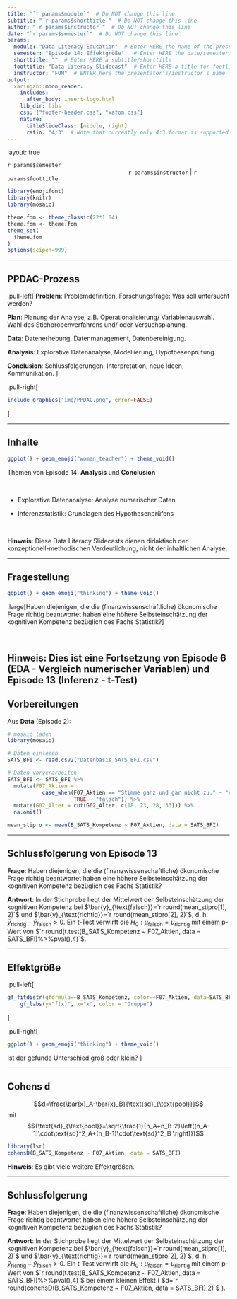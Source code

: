 ```yaml
---
title: "`r params$module`"  # Do NOT change this line
subtitle: "`r params$shorttitle`"  # Do NOT change this line
author: "`r params$instructor`"  # Do NOT change this line
date: "`r params$semester`"  # Do NOT change this line
params:
  module: "Data Literacy Education"  # Enter HERE the name of the presentation/course/module
  semester: "Episode 14: Effektgröße"   # Enter HERE the date/semester/term
  shorttitle: ""  # Enter HERE a subtitle/shorttitle
  foottitle: "Data Literacy Slidecast"  # Enter HERE a title for footline
  instructor: "FOM"  # ENTER here the presentator's/instructor's name
output:
  xaringan::moon_reader:
    includes:
      after_body: insert-logo.html
    lib_dir: libs
    css: ["footer-header.css", "xafom.css"]
    nature:
      titleSlideClass: [middle, right]
      ratio: "4:3"  # Note that currently only 4:3 format is supported
---
```



layout: true
  
<div class="my-header"></div>

<!-- the following lines define the header and the footer line: -->
<div class="my-footer"><span>`r params$semester`    
&emsp;&emsp;&emsp;&emsp;&emsp;&emsp;
&emsp;&emsp;&emsp;&emsp;&emsp;&emsp;&emsp;&emsp;&emsp;&emsp;&emsp;&emsp;&emsp;
`r params$instructor` | `r params$foottitle` </span></div> 

<div class="footer-line"></div>



```r
library(emojifont)
library(knitr)
library(mosaic)

theme.fom <- theme_classic(22*1.04)
theme.fom <- theme.fom
theme_set(
  theme.fom  
)
options(scipen=999)
```

---

## PPDAC-Prozess


.pull-left[
**Problem**: Problemdefinition, Forschungsfrage: Was soll untersucht werden?

**Plan**: Planung der Analyse, z.B. Operationalisierung/ Variablenauswahl. Wahl des Stichprobenverfahrens und/ oder Versuchsplanung.

**Data**: Datenerhebung, Datenmanagement, Datenbereinigung.

**Analysis**: Explorative Datenanalyse, Modellierung, Hypothesenprüfung. 

**Conclusion**: Schlussfolgerungen, Interpretation, neue Ideen, Kommunikation.
]

.pull-right[
```r
include_graphics("img/PPDAC.png", error=FALSE)
```
]

---

## Inhalte

```r
ggplot() + geom_emoji("woman_teacher") + theme_void()
```


Themen von Episode 14: **Analysis** und **Conclusion**

<br>


- Explorative Datenanalyse: Analyse numerischer Daten

- Inferenzstatistik: Grundlagen des Hypothesenprüfens


<br>

**Hinweis**: Diese Data Literacy Slidecasts dienen didaktisch der konzeptionell-methodischen Verdeutlichung, nicht der inhaltlichen Analyse.


---

## Fragestellung

```r
ggplot() + geom_emoji("thinking") + theme_void()
```

.large[Haben diejenigen, die die (finanzwissenschaftliche) ökonomische Frage richtig beantwortet haben eine höhere Selbsteinschätzung der kognitiven Kompetenz bezüglich des Fachs Statistik?]

<br>

**Hinweis**: Dies ist eine Fortsetzung von Episode 6 (EDA - Vergleich numerischer Variablen) und Episode 13  (Inferenz - t-Test)
---

## Vorbereitungen

Aus **Data** (Episode 2):

```r
# mosaic laden
library(mosaic)

# Daten einlesen
SATS_BFI <- read.csv2("Datenbasis_SATS_BFI.csv")

# Daten vorverarbeiten
SATS_BFI <- SATS_BFI %>%
  mutate(F07_Aktien = 
           case_when(F07_Aktien == "Stimme ganz und gar nicht zu." ~ "richtig",
                     TRUE ~ "falsch")) %>%
  mutate(G02_Alter = cut(G02_Alter, c(18, 23, 28, 33))) %>%
  na.omit() 
```

```r
mean_stipro <- mean(B_SATS_Kompetenz ~ F07_Aktien, data = SATS_BFI)
```

---

## Schlussfolgerung von Episode 13

**Frage**: Haben diejenigen, die die (finanzwissenschaftliche) ökonomische Frage richtig beantwortet haben eine höhere Selbsteinschätzung der kognitiven Kompetenz bezüglich des Fachs Statistik?


**Antwort**: In der Stichprobe liegt der Mittelwert der Selbsteinschätzung der kognitiven Kompetenz bei $\bar{y}_{\text{falsch}}=`r round(mean_stipro[1], 2)`$ und $\bar{y}_{\text{richtig}}=`r round(mean_stipro[2], 2)`$, d. h. $\bar{y}_{\text{richtig}}-\bar{y}_{\text{falsch}}>0$. Ein t-Test verwirft die $H_0: \mu_{\text{falsch}}= \mu_{\text{richtig}}$ mit einem p-Wert von $`r round(t.test(B_SATS_Kompetenz ~ F07_Aktien, data = SATS_BFI)%>%pval(),4)`$.

---

## Effektgröße

.pull-left[
```r
gf_fitdistr(gformula=~B_SATS_Kompetenz, color=~F07_Aktien, data=SATS_BFI) %>%
    gf_labs(y="f(x)", x="x", color = "Gruppe")
```
]

.pull-right[
```r
ggplot() + geom_emoji("thinking") + theme_void()
```

Ist der gefunde Unterschied groß oder klein?
]


---

## Cohens d

$$d=\frac{\bar{x}_A-\bar{x}_B}{\text{sd}_{\text{pool}}}$$ mit $${\text{sd}_{\text{pool}}=\sqrt{\frac{1}{n_A+n_B-2}\left((n_A-1)\cdot\text{sd}^2_A+(n_B-1)\cdot\text{sd}^2_B \right)}}$$

```r
library(lsr)
cohensD(B_SATS_Kompetenz ~ F07_Aktien, data = SATS_BFI)
```

**Hinweis**: Es gibt viele weitere Effektgrößen.

---

## Schlussfolgerung


**Frage**: Haben diejenigen, die die (finanzwissenschaftliche) ökonomische Frage richtig beantwortet haben eine höhere Selbsteinschätzung der kognitiven Kompetenz bezüglich des Fachs Statistik?

**Antwort**: In der Stichprobe liegt der Mittelwert der Selbsteinschätzung der kognitiven Kompetenz bei $\bar{y}_{\text{falsch}}=`r round(mean_stipro[1], 2)`$ und $\bar{y}_{\text{richtig}}=`r round(mean_stipro[2], 2)`$, d. h. $\bar{y}_{\text{richtig}}-\bar{y}_{\text{falsch}}>0$. Ein t-Test verwirft die $H_0: \mu_{\text{falsch}}= \mu_{\text{richtig}}$ mit einem p-Wert von $`r round(t.test(B_SATS_Kompetenz ~ F07_Aktien, data = SATS_BFI)%>%pval(),4)`$ bei einem kleinen Effekt ( $d=`r round(cohensD(B_SATS_Kompetenz ~ F07_Aktien, data = SATS_BFI),2)`$ ).
